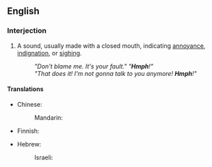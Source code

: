 ==English==

===Interjection===
{{en-interj}}
# {{onomatopoeia}} A sound, usually made with a closed mouth, indicating [[annoyance]], [[indignation]], or [[sighing]].
#: ''"Don't blame me. It's your fault."  "'''Hmph'''!"''
#: ''"That does it! I'm not gonna talk to you anymore! '''Hmph'''!"''

====Translations====
{{trans-top|sound of annoyance or indignation}}
* Chinese:
*: Mandarin: {{t|zh|hmphh|tr=hmphh|sc=Hani}}
* Finnish: {{t|fi|pöh}}
{{trans-mid}}
* Hebrew:
*: Israeli: {{qualifier|formally}} {{t|he|אוף|tr=uf|sc=Hebr}}
{{trans-bottom}}